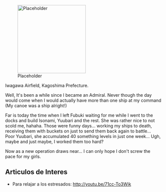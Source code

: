 [[File:Placeholder|thumb|220px]]

Iwagawa Airfield, Kagoshima Prefecture.

Well, It's been a while since I became an Admiral. Never though the day would come when I would actually have more than one ship at my command (My canoe was a ship alright!)

Far is today the time when I left Fubuki waiting for me while I went to the docks and build Isonami, Yuubari and the rest. She was rather nice to not scold me, hahaha. Those were funny days... working my ships to death, receiving them with buckets on just to send them back again to battle... Poor Yuubari, she accumulated 40 something levels in just one week... Ugh, maybe and just maybe, I worked them too hard?

Now as a new operation draws near... I can only hope I don't screw the pace for my girls.

==Articulos de Interes==

* Para relajar a los estresados: http://youtu.be/71cc-To3Wik